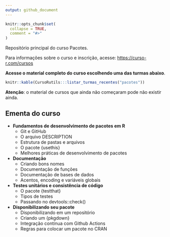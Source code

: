 ```yaml
---
output: github_document
---
```


<!-- README.md is generated from README.Rmd. Please edit that file -->

```r
knitr::opts_chunk$set(
  collapse = TRUE,
  comment = "#>"
)
```

Repositório principal do curso Pacotes.

Para informações sobre o curso e inscrição, acesse: [https://curso-r.com/cursos](https://curso-r.com/cursos)

**Acesse o material completo do curso escolhendo uma das turmas abaixo**.

```r
knitr::kable(CursoRutils:::listar_turmas_recentes("pacotes"))
```

**Atenção**: o material de cursos que ainda não começaram pode não existir ainda.


## Ementa do curso

- **Fundamentos de desenvolvimento de pacotes em R**
  - Git e GitHub
  - O arquivo DESCRIPTION
  - Estrutura de pastas e arquivos
  - O pacote {usethis}
  - Melhores práticas de desenvolvimento de pacotes

- **Documentação**
  - Criando bons nomes
  - Documentação de funções
  - Documentação de bases de dados
  - Acentos, encoding e variáveis globais

- **Testes unitários e consistência de código**
  - O pacote {testthat}
  - Tipos de testes
  - Passando no devtools::check()

- **Disponibilizando seu pacote**
  - Disponibilizando em um repositório
  - Criando um {pkgdown}
  - Integração contínua com Github Actions
  - Regras para colocar um pacote no CRAN